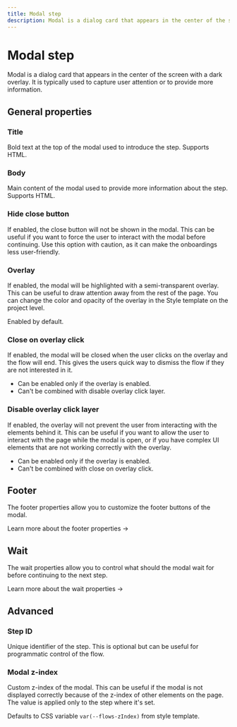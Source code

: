 ```yaml
---
title: Modal step
description: Modal is a dialog card that appears in the center of the screen with a dark overlay.
---
```


# Modal step

Modal is a dialog card that appears in the center of the screen with a dark overlay. It is typically used to capture user attention or to provide more information.

<Demo variant="modal" />

## General properties

### Title

Bold text at the top of the modal used to introduce the step. Supports HTML.

### Body

Main content of the modal used to provide more information about the step. Supports HTML.

### Hide close button

If enabled, the close button will not be shown in the modal. This can be useful if you want to force the user to interact with the modal before continuing. Use this option with caution, as it can make the onboardings less user-friendly.

### Overlay

If enabled, the modal will be highlighted with a semi-transparent overlay. This can be useful to draw attention away from the rest of the page. You can change the color and opacity of the overlay in the Style template on the project level.

Enabled by default.

### Close on overlay click

If enabled, the modal will be closed when the user clicks on the overlay and the flow will end. This gives the users quick way to dismiss the flow if they are not interested in it.

- Can be enabled only if the overlay is enabled.
- Can't be combined with disable overlay click layer.

### Disable overlay click layer

If enabled, the overlay will not prevent the user from interacting with the elements behind it. This can be useful if you want to allow the user to interact with the page while the modal is open, or if you have complex UI elements that are not working correctly with the overlay.

- Can be enabled only if the overlay is enabled.
- Can't be combined with close on overlay click.

## Footer

The footer properties allow you to customize the footer buttons of the modal.

<SectionLink href="/step-types/shared-properties/footer-properties">
  Learn more about the footer properties →
</SectionLink>

## Wait

The wait properties allow you to control what should the modal wait for before continuing to the next step.

<SectionLink href="/step-types/shared-properties/wait-properties">
  Learn more about the wait properties →
</SectionLink>

## Advanced

### Step ID

Unique identifier of the step. This is optional but can be useful for programmatic control of the flow.

### Modal z-index

Custom z-index of the modal. This can be useful if the modal is not displayed correctly because of the z-index of other elements on the page. The value is applied only to the step where it's set.

Defaults to CSS variable `var(--flows-zIndex)` from style template.